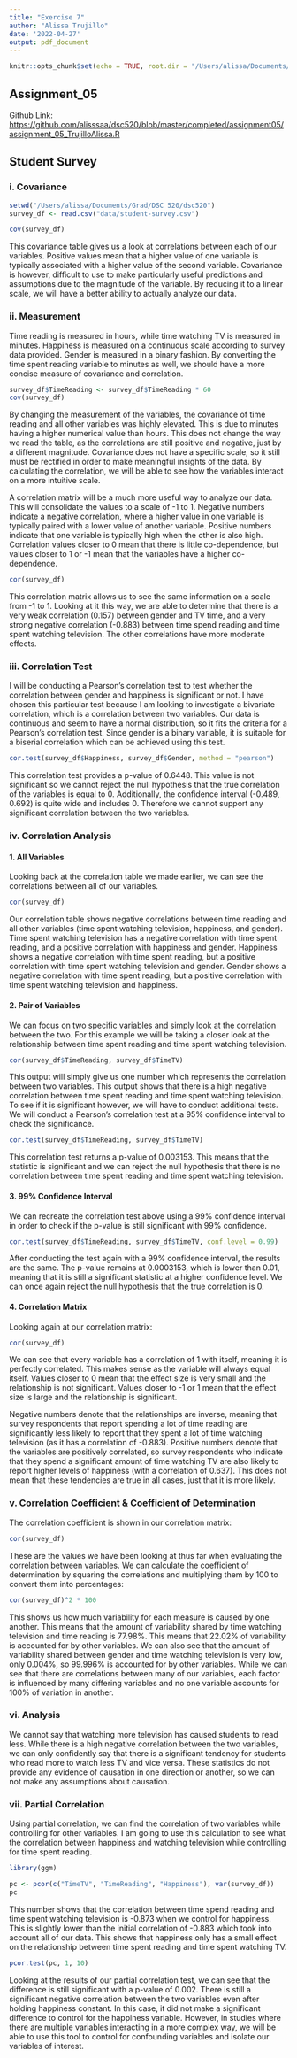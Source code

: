 ```yaml
---
title: "Exercise 7"
author: "Alissa Trujillo"
date: '2022-04-27'
output: pdf_document
---
```


```r
knitr::opts_chunk$set(echo = TRUE, root.dir = "/Users/alissa/Documents/Grad/DSC 520/dsc520")
```

## Assignment_05

Github Link:\
<https://github.com/alisssaa/dsc520/blob/master/completed/assignment05/assignment_05_TrujilloAlissa.R>

## Student Survey

### i. Covariance

```r
setwd("/Users/alissa/Documents/Grad/DSC 520/dsc520")
survey_df <- read.csv("data/student-survey.csv")
```

```r
cov(survey_df)
```

This covariance table gives us a look at correlations between each of our variables. Positive values mean that a higher value of one variable is typically associated with a higher value of the second variable. Covariance is however, difficult to use to make particularly useful predictions and assumptions due to the magnitude of the variable. By reducing it to a linear scale, we will have a better ability to actually analyze our data.

### ii. Measurement

Time reading is measured in hours, while time watching TV is measured in minutes. Happiness is measured on a continuous scale according to survey data provided. Gender is measured in a binary fashion. By converting the time spent reading variable to minutes as well, we should have a more concise measure of covariance and correlation.

```r
survey_df$TimeReading <- survey_df$TimeReading * 60 
cov(survey_df)
```

By changing the measurement of the variables, the covariance of time reading and all other variables was highly elevated. This is due to minutes having a higher numerical value than hours. This does not change the way we read the table, as the correlations are still positive and negative, just by a different magnitude. Covariance does not have a specific scale, so it still must be rectified in order to make meaningful insights of the data. By calculating the correlation, we will be able to see how the variables interact on a more intuitive scale.

A correlation matrix will be a much more useful way to analyze our data. This will consolidate the values to a scale of -1 to 1. Negative numbers indicate a negative correlation, where a higher value in one variable is typically paired with a lower value of another variable. Positive numbers indicate that one variable is typically high when the other is also high. Correlation values closer to 0 mean that there is little co-dependence, but values closer to 1 or -1 mean that the variables have a higher co-dependence.

```r
cor(survey_df)
```

This correlation matrix allows us to see the same information on a scale from -1 to 1. Looking at it this way, we are able to determine that there is a very weak correlation (0.157) between gender and TV time, and a very strong negative correlation (-0.883) between time spend reading and time spent watching television. The other correlations have more moderate effects.

### iii. Correlation Test

I will be conducting a Pearson's correlation test to test whether the correlation between gender and happiness is significant or not. I have chosen this particular test because I am looking to investigate a bivariate correlation, which is a correlation between two variables. Our data is continuous and seem to have a normal distribution, so it fits the criteria for a Pearson's correlation test. Since gender is a binary variable, it is suitable for a biserial correlation which can be achieved using this test.

```r
cor.test(survey_df$Happiness, survey_df$Gender, method = "pearson")
```

This correlation test provides a p-value of 0.6448. This value is not significant so we cannot reject the null hypothesis that the true correlation of the variables is equal to 0. Additionally, the confidence interval (-0.489, 0.692) is quite wide and includes 0. Therefore we cannot support any significant correlation between the two variables.

### iv. Correlation Analysis

#### 1. All Variables

Looking back at the correlation table we made earlier, we can see the correlations between all of our variables.

```r
cor(survey_df)
```

Our correlation table shows negative correlations between time reading and all other variables (time spent watching television, happiness, and gender). Time spent watching television has a negative correlation with time spent reading, and a positive correlation with happiness and gender. Happiness shows a negative correlation with time spent reading, but a positive correlation with time spent watching television and gender. Gender shows a negative correlation with time spent reading, but a positive correlation with time spent watching television and happiness.

#### 2. Pair of Variables

We can focus on two specific variables and simply look at the correlation between the two. For this example we will be taking a closer look at the relationship between time spent reading and time spent watching television.

```r
cor(survey_df$TimeReading, survey_df$TimeTV)
```

This output will simply give us one number which represents the correlation between two variables. This output shows that there is a high negative correlation between time spent reading and time spent watching television. To see if it is significant however, we will have to conduct additional tests. We will conduct a Pearson's correlation test at a 95% confidence interval to check the significance.

```r
cor.test(survey_df$TimeReading, survey_df$TimeTV)
```

This correlation test returns a p-value of 0.003153. This means that the statistic is significant and we can reject the null hypothesis that there is no correlation between time spent reading and time spent watching television.

#### 3. 99% Confidence Interval

We can recreate the correlation test above using a 99% confidence interval in order to check if the p-value is still significant with 99% confidence.

```r
cor.test(survey_df$TimeReading, survey_df$TimeTV, conf.level = 0.99)
```

After conducting the test again with a 99% confidence interval, the results are the same. The p-value remains at 0.0003153, which is lower than 0.01, meaning that it is still a significant statistic at a higher confidence level. We can once again reject the null hypothesis that the true correlation is 0.

#### 4. Correlation Matrix

Looking again at our correlation matrix:

```r
cor(survey_df)
```

We can see that every variable has a correlation of 1 with itself, meaning it is perfectly correlated. This makes sense as the variable will always equal itself. Values closer to 0 mean that the effect size is very small and the relationship is not significant. Values closer to -1 or 1 mean that the effect size is large and the relationship is significant.

Negative numbers denote that the relationships are inverse, meaning that survey respondents that report spending a lot of time reading are significantly less likely to report that they spent a lot of time watching television (as it has a correlation of -0.883). Positive numbers denote that the variables are positively correlated, so survey respondents who indicate that they spend a significant amount of time watching TV are also likely to report higher levels of happiness (with a correlation of 0.637). This does not mean that these tendencies are true in all cases, just that it is more likely.

### v. Correlation Coefficient & Coefficient of Determination

The correlation coefficient is shown in our correlation matrix:

```r
cor(survey_df)
```

These are the values we have been looking at thus far when evaluating the correlation between variables. We can calculate the coefficient of determination by squaring the correlations and multiplying them by 100 to convert them into percentages:

```r
cor(survey_df)^2 * 100
```

This shows us how much variability for each measure is caused by one another. This means that the amount of variability shared by time watching television and time reading is 77.98%. This means that 22.02% of variability is accounted for by other variables. We can also see that the amount of variability shared between gender and time watching television is very low, only 0.004%, so 99.996% is accounted for by other variables. While we can see that there are correlations between many of our variables, each factor is influenced by many differing variables and no one variable accounts for 100% of variation in another.

### vi. Analysis

We cannot say that watching more television has caused students to read less. While there is a high negative correlation between the two variables, we can only confidently say that there is a significant tendency for students who read more to watch less TV and vice versa. These statistics do not provide any evidence of causation in one direction or another, so we can not make any assumptions about causation.

### vii. Partial Correlation

Using partial correlation, we can find the correlation of two variables while controlling for other variables. I am going to use this calculation to see what the correlation between happiness and watching television while controlling for time spent reading.

```r
library(ggm)
```

```r
pc <- pcor(c("TimeTV", "TimeReading", "Happiness"), var(survey_df))
pc
```

This number shows that the correlation between time spend reading and time spent watching television is -0.873 when we control for happiness. This is slightly lower than the initial correlation of -0.883 which took into account all of our data. This shows that happiness only has a small effect on the relationship between time spent reading and time spent watching TV.

```r
pcor.test(pc, 1, 10)
```

Looking at the results of our partial correlation test, we can see that the difference is still significant with a p-value of 0.002. There is still a significant negative correlation between the two variables even after holding happiness constant. In this case, it did not make a significant difference to control for the happiness variable. However, in studies where there are multiple variables interacting in a more complex way, we will be able to use this tool to control for confounding variables and isolate our variables of interest.
